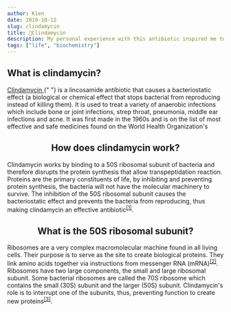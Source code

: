 ```yaml
---
author: Kien
date: 2019-10-12
slug: clindamycin
title: 💊Clindamycin
description: My personal experience with this antibiotic inspired me to write a bite-sized explanation on how clindamycin works.
tags: ["life", "biochemistry"]
---
```


<h2 style={{ textAlign: `center` }}>What is clindamycin?</h2>
<p>
  <a href="://en.wikipedia.org/wiki/Clindamycin" target="_blank">
    Clindamycin
  </a>{" "}
  is a lincosamide antibiotic that causes a bacteriostatic effect (a biological
  or chemical effect that stops bacterial from reproducing instead of killing
  them). It is used to treat a variety of anaerobic infections which include
  bone or joint infections, strep throat, pneumonia, middle ear infections and
  acne. It was first made in the 1960s and is on the list of most effective and
  safe medicines found on the World Health Organization's
</p>

## <center>How does clindamycin work?</center>

Clindamycin works by binding to a 50S ribosomal subunit of bacteria and therefore disrupts the protein synthesis that allow transpeptidation reaction. Proteins are the primary constituents of life, by inhibiting and preventing protein synthesis, the bacteria will not have the molecular machinery to survive. The inhibition of the 50S ribosomal subunit causes the bacteriostatic effect and prevents the bacteria from reproducing, thus making clindamycin an effective antibiotic<sup><a href="https://www.ncbi.nlm.nih.gov/books/NBK519574/" target="_blank">[1]</a></sup>.

## <center>What is the 50S ribosomal subunit?</center>

Ribosomes are a very complex macromolecular machine found in all living cells. Their purpose is to serve as the site to create biological proteins. They link amino acids together via instructions from messenger RNA (mRNA)<sup><a href="https://www.ncbi.nlm.nih.gov/books/NBK22335" target="_blank">[2]</a></sup>. Ribosomes have two large components, the small and large ribosomal subunit. Some bacterial ribosomes are called the 70S ribosome which contains the small (30S) subunit and the larger (50S) subunit. Clindamycin's role is to interrupt one of the subunits, thus, preventing function to create new proteins<sup><a href="https://www.ncbi.nlm.nih.gov/pmc/articles/PMC335474/?page=7" target="_blank">[3]</a></sup>.
